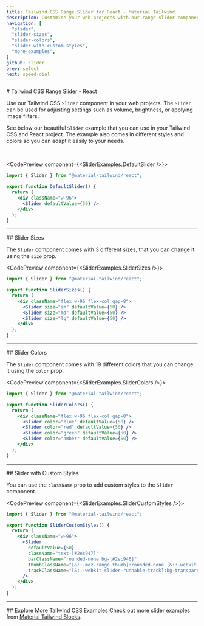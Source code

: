 ```yaml
---
title: Tailwind CSS Range Slider for React - Material Tailwind
description: Customise your web projects with our range slider component for Tailwind CSS and React using Material Design guidelines.
navigation: [
  "slider", 
  "slider-sizes", 
  "slider-colors", 
  "slider-with-custom-styles",
  "more-examples",
]
github: slider
prev: select
next: speed-dial
---
```


<DocsTitle href="slider">
# Tailwind CSS Range Slider - React
</DocsTitle>

Use our Tailwind CSS <Code>Slider</Code> component in your web projects. The <Code>Slider</Code> can be used for adjusting settings such as volume, brightness, or applying image filters.

See below our beautiful <Code>Slider</Code> example that you can use in your Tailwind CSS and React project. The example also comes in different styles and colors so you can adapt it easily to your needs.

<br />

<CodePreview component={<SliderExamples.DefaultSlider />}>
```jsx
import { Slider } from "@material-tailwind/react";

export function DefaultSlider() {
  return (
    <div className="w-96">
      <Slider defaultValue={50} />
    </div>
  );
}
```
</CodePreview>

---

<DocsTitle href="slider-sizes">
## Slider Sizes
</DocsTitle>

The <Code>Slider</Code> component comes with 3 different sizes, that you can change it using the <Code>size</Code> prop.

<CodePreview component={<SliderExamples.SliderSizes />}>
```jsx
import { Slider } from "@material-tailwind/react";

export function SliderSizes() {
  return (
    <div className="flex w-96 flex-col gap-8">
      <Slider size="sm" defaultValue={50} />
      <Slider size="md" defaultValue={50} />
      <Slider size="lg" defaultValue={50} />
    </div>
  );
}
```
</CodePreview>

---

<DocsTitle href="slider-colors">
## Slider Colors
</DocsTitle>

The <Code>Slider</Code> component comes with 19 different colors that you can change it using the <Code>color</Code> prop.

<CodePreview component={<SliderExamples.SliderColors />}>
```jsx
import { Slider } from "@material-tailwind/react";

export function SliderColors() {
  return (
    <div className="flex w-96 flex-col gap-8">
      <Slider color="blue" defaultValue={50} />
      <Slider color="red" defaultValue={50} />
      <Slider color="green" defaultValue={50} />
      <Slider color="amber" defaultValue={50} />
    </div>
  );
}
```
</CodePreview>

---

<DocsTitle href="slider-with-custom-styles">
## Slider with Custom Styles
</DocsTitle>

You can use the <Code>className</Code> prop to add custom styles to the <Code>Slider</Code> component.

<CodePreview component={<SliderExamples.SliderCustomStyles />}>
```jsx
import { Slider } from "@material-tailwind/react";

export function SliderCustomStyles() {
  return (
    <div className="w-96">
      <Slider
        defaultValue={50}
        className="text-[#2ec947]"
        barClassName="rounded-none bg-[#2ec946]"
        thumbClassName="[&::-moz-range-thumb]:rounded-none [&::-webkit-slider-thumb]:rounded-none [&::-moz-range-thumb]:-mt-[4px] [&::-webkit-slider-thumb]:-mt-[4px]"
        trackClassName="[&::-webkit-slider-runnable-track]:bg-transparent [&::-moz-range-track]:bg-transparent rounded-none !bg-[#2ec946]/10 border border-[#2ec946]/20"
      />
    </div>
  );
}
```
</CodePreview>

---

<DocsTitle href="more-examples">
## Explore More Tailwind CSS Examples
Check out more slider examples from <a href="https://www.material-tailwind.com/blocks" target="_blank">Material Tailwind Blocks</a>.
